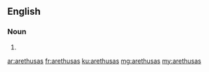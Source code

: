 ==English==

===Noun===
{{head|en|noun plural form}}

# {{plural of|arethusa|lang=en}}

[[ar:arethusas]]
[[fr:arethusas]]
[[ku:arethusas]]
[[mg:arethusas]]
[[my:arethusas]]